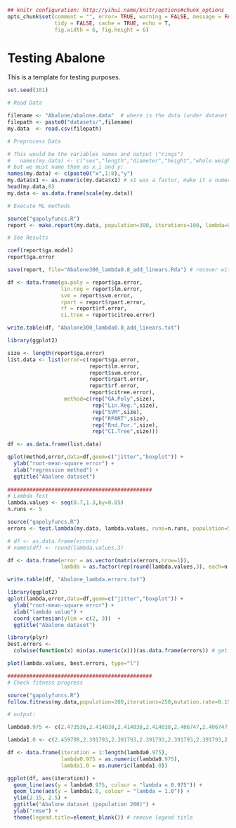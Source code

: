 ```r
## knitr configuration: http://yihui.name/knitr/options#chunk_options
opts_chunk$set(comment = "", error= TRUE, warning = FALSE, message = FALSE,
               tidy = FALSE, cache = TRUE, echo = T,
               fig.width = 6, fig.height = 6)
```
Testing Abalone
========================================================

This is a template for testing purposes.

```r
set.seed(101)

# Read Data

filename <- "Abalone/abalone.data"  # where is the data (under dataset folder)
filepath <- paste0("datasets/",filename)
my.data  <- read.csv(filepath)

# Preprocess Data

# This would be the variables names and output ("rings") 
#   names(my.data) <- c("sex","length","diameter","height","whole.weight","shucked.weight","viscera.weight","shell.weight","rings")
# but we must name them as x_i and y:
names(my.data) <- c(paste0("x",1:8),"y")
my.data$x1 <- as.numeric(my.data$x1) # x1 was a factor, make it a numeric value
head(my.data,8)
my.data <- as.data.frame(scale(my.data))

# Execute ML methods

source("gapolyfuncs.R")
report <- make.report(my.data, population=300, iterations=100, lambda=0.8, runs=25)

# See Results

coef(report$ga.model)
report$ga.error

save(report, file="Abalone300_lambda0.8_add_linears.Rda") # recover with load("Abalone.Rda") 

df <- data.frame(ga.poly = report$ga.error, 
                 lin.reg = report$lm.error,
                 svm = report$svm.error,
                 rpart = report$rpart.error,
                 rf = report$rf.error,
                 ci.tree = report$citree.error)

write.table(df, "Abalone300_lambda0.8_add_linears.txt")

library(ggplot2)

size <- length(report$ga.error)
list.data <- list(error=c(report$ga.error, 
                          report$lm.error,
                          report$svm.error,
                          report$rpart.error,
                          report$rf.error,
                          report$citree.error), 
                  method=c(rep("GA.Poly",size),
                           rep("Lin.Reg.",size),
                           rep("SVM",size), 
                           rep("RPART",size),
                           rep("Rnd.For.",size),
                           rep("CI.Tree",size)))

df <- as.data.frame(list.data)

qplot(method,error,data=df,geom=c("jitter","boxplot")) + 
  ylab("root-mean-square error") + 
  xlab("regression method") +
  ggtitle("Abalone dataset")
  
##############################################
# Lambda Test
lambda.values <- seq(0.7,1.3,by=0.05)
n.runs <- 5

source("gapolyfuncs.R")
errors <- test.lambda(my.data, lambda.values, runs=n.runs, population=50, iterations=60)

# df <- as.data.frame(errors)
# names(df) <- round(lambda.values,3)

df <- data.frame(error = as.vector(matrix(errors,nrow=1)),
                 lambda = as.factor(rep(round(lambda.values,3), each=n.runs)))

write.table(df, "Abalone_lambda.errors.txt")

library(ggplot2)
qplot(lambda,error,data=df,geom=c("jitter","boxplot")) + 
  ylab("root-mean-square error") + 
  xlab("lambda value") +
  coord_cartesian(ylim = c(2, 3))  +
  ggtitle("Abalone dataset")

library(plyr)
best.errors <- 
  colwise(function(x) min(as.numeric(x)))(as.data.frame(errors)) # get min for each column

plot(lambda.values, best.errors, type="l")

##############################################
# Check fitness progress

source("gapolyfuncs.R")
follow.fitness(my.data,population=200,iterations=250,mutation.rate=0.15,lambda=1.0)

# output:

lambda0.975 <- c(2.473536,2.414038,2.414038,2.414038,2.406747,2.406747,2.316709,2.350614,2.330452,2.313667,2.251034,2.251034,2.251034,2.275441,2.275441,2.275441,2.275307,2.275307,2.275307,2.268287,2.268287,2.268287,2.225473,2.225473,2.225473,2.225473,2.225473,2.225473,2.225473,2.225473,2.225473,2.225473,2.225473,2.225473,2.225473,2.225473,2.225473,2.225473,2.225473,2.225473,2.225473,2.225473,2.225473,2.225473,2.225473,2.225473,2.225473,2.225473,2.225473,2.225473,2.225473,2.225473,2.225473,2.225473,2.225473,2.225473,2.225473,2.225473,2.225473,2.225473,2.225473,2.200263,2.200263,2.200263,2.200263,2.200263,2.200263,2.200263,2.200263,2.200263,2.200263,2.200263,2.200263,2.200263,2.200263,2.200263,2.200263,2.200263,2.200263,2.200263,2.200263,2.200263,2.200263,2.200263,2.200263,2.200263,2.200263,2.200263,2.200263,2.200263,2.200263,2.200263,2.200263,2.200263,2.200263,2.200263,2.200263,2.200263,2.200263,2.200263,2.200263,2.200263,2.200263,2.200263,2.200263,2.200263,2.200263,2.200263,2.200263,2.200263,2.200263,2.200263,2.200263,2.200263,2.200263,2.200263,2.200263,2.200263,2.200263,2.200263,2.200263,2.200263,2.200263,2.200263,2.200263,2.200263,2.200263,2.200263,2.200263,2.200263,2.200263,2.200263,2.200263,2.200263,2.200263,2.200263,2.200263,2.200263,2.200263,2.200263,2.200263,2.200263,2.200263,2.200263,2.200263,2.200263,2.200263,2.200263,2.200263,2.200263,2.200263,2.200263,2.200263,2.200263,2.184951,2.184951,2.184951,2.184951,2.184951,2.184951,2.184951,2.184951,2.184951,2.184951,2.184951,2.184951,2.184951,2.184951,2.184951,2.184951,2.184951,2.184951,2.184951,2.184951,2.184951,2.184951,2.184951,2.184951,2.184951,2.184951,2.184951,2.184951,2.184951,2.184951,2.184951,2.184951,2.184951,2.184951,2.184951,2.184951,2.184951,2.184951,2.184951,2.184951,2.184951,2.184951,2.184951,2.184951,2.184951,2.184951,2.184951,2.184951,2.184951,2.184951,2.184951,2.184951,2.184951,2.184951,2.184951,2.184951,2.184951,2.184951,2.184951,2.184951,2.184951,2.184951,2.184951,2.184951,2.184951,2.184951,2.184951,2.184951,2.184951,2.184951,2.184951,2.184951,2.184951,2.184951,2.184951,2.184951,2.184951,2.184951,2.184951,2.184951,2.184951,2.184951,2.184951,2.184951,2.184951,2.184951,2.184951,2.184951,2.184951,2.184951,2.184951,2.184951,2.184951,2.184951,2.184951,2.184951)

lambda1.0 <- c(2.459798,2.391793,2.391793,2.391793,2.391793,2.391793,2.330641,2.330641,2.330641,2.317893,2.317893,2.317893,2.317893,2.317893,2.317893,2.317893,2.317893,2.295766,2.295766,2.295766,2.295766,2.295766,2.295766,2.295766,2.295766,2.295766,2.295766,2.295766,2.268242,2.268242,2.268242,2.260962,2.260962,2.260962,2.260962,2.260962,2.260962,2.260962,2.260962,2.260962,2.260962,2.260962,2.260962,2.260962,2.260962,2.260962,2.260962,2.260962,2.260962,2.260962,2.260962,2.260962,2.260962,2.260962,2.260962,2.260962,2.260962,2.260962,2.260962,2.247364,2.247364,2.247364,2.247364,2.247364,2.247364,2.247364,2.247364,2.247364,2.247364,2.247364,2.247364,2.247364,2.247364,2.247364,2.247364,2.247364,2.247364,2.247364,2.247364,2.247364,2.247364,2.247364,2.247364,2.247364,2.247364,2.247364,2.247364,2.247364,2.247364,2.247364,2.247364,2.238047,2.238047,2.238047,2.238047,2.238047,2.238047,2.238047,2.238047,2.238047,2.238047,2.238047,2.238047,2.238047,2.238047,2.238047,2.238047,2.238047,2.238047,2.238047,2.238047,2.238047,2.238047,2.238047,2.238047,2.238047,2.238047,2.238047,2.238047,2.238047,2.238047,2.238047,2.238047,2.238047,2.238047,2.238047,2.238047,2.238047,2.238047,2.238047,2.238047,2.238047,2.238047,2.238047,2.238047,2.238047,2.238047,2.238047,2.238047,2.238047,2.238047,2.238047,2.238047,2.238047,2.238047,2.238047,2.238047,2.238047,2.238047,2.238047,2.238047,2.238047,2.238047,2.238047,2.238047,2.238047,2.238047,2.238047,2.238047,2.238047,2.238047,2.238047,2.238047,2.238047,2.238047,2.238047,2.238047,2.238047,2.238047,2.238047,2.238047,2.238047,2.238047,2.238047,2.238047,2.238047,2.238047,2.238047,2.238047,2.238047,2.238047,2.238047,2.238047,2.238047,2.238047,2.238047,2.238047,2.238047,2.238047,2.238047,2.238047,2.238047,2.238047,2.238047,2.238047,2.238047,2.238047,2.238047,2.238047,2.238047,2.238047,2.238047,2.238047,2.238047,2.238047,2.238047,2.238047,2.238047,2.238047,2.238047,2.238047,2.238047,2.238047,2.238047,2.238047,2.238047,2.238047,2.238047,2.238047,2.238047,2.238047,2.238047,2.238047,2.238047,2.238047,2.238047,2.238047,2.238047,2.238047,2.238047,2.238047,2.238047,2.238047,2.238047,2.238047,2.238047,2.238047,2.238047,2.238047,2.238047,2.238047,2.238047,2.238047,2.238047,2.238047,2.238047,2.238047,2.238047,2.221251,2.221251)

df <- data.frame(iteration = 1:length(lambda0.975),
                 lambda0.975 = as.numeric(lambda0.975),
                 lambda1.0 = as.numeric(lambda1.0))

ggplot(df, aes(iteration)) + 
  geom_line(aes(y = lambda0.975, colour = "lambda = 0.975")) + 
  geom_line(aes(y = lambda1.0, colour = "lambda = 1.0")) +
  ylim(2.15, 2.5) +
  ggtitle("Abalone dataset (population 200)") +
  ylab("rmse") + 
  theme(legend.title=element_blank()) # remove legend title
```


